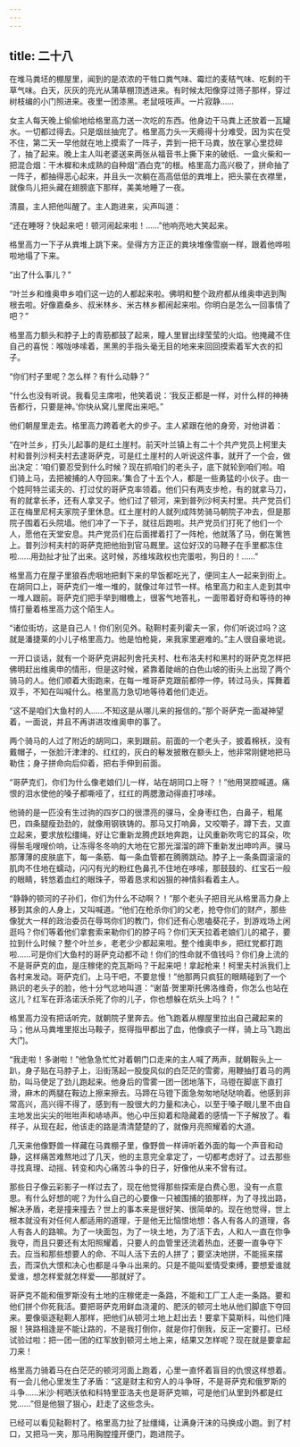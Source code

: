 ```yaml
---
---
---
```

title: 二十八
---




在堆马粪坯的棚屋里，闻到的是浓浓的干牲口粪气味、霉烂的麦秸气味、吃剩的干草气味。白天，灰灰的亮光从蒲草棚顶透进来。有时候太阳像穿过筛子那样，穿过树枝编的小门照进来。夜里一团漆黑。老鼠吱吱声。一片寂静……

女主人每天晚上偷偷地给格里高力送一次吃的东西。他身边干马粪上还放着一瓦罐水。一切都过得去。只是烟丝抽完了。格里高力头一天瘾得十分难受，因为实在受不住，第二天一早他就在地上摸索了一阵子，弄到一把干马粪，放在掌心里捻碎了，抽了起来。晚上主人叫老婆送来两张从福音书上撕下来的破纸、一盒火柴和一把混合烟：干木樨和未成熟的自种烟“酒白克”的根。格里高力高兴极了，拼命抽了一阵子，都抽得恶心起来，并且头一次躺在高高低低的粪堆上，把头蒙在衣襟里，就像鸟儿把头藏在翅膀底下那样，美美地睡了一夜。

清晨，主人把他叫醒了。主人跑进来，尖声叫道：

“还在睡呀？快起来吧！顿河闹起来啦！……”他响亮地大笑起来。

格里高力一下子从粪堆上跳下来。垒得方方正正的粪块堆像雪崩一样，跟着他哗啦啦地塌了下来。

“出了什么事儿？”

“叶兰乡和维奥申乡咱们这一边的人都起来啦。佛明和整个政府都从维奥申逃到陶根去啦。好像嘉桑乡、叔米林乡、米古林乡都闹起来啦。你明白是怎么一回事情了吧？”

格里高力额头和脖子上的青筋都鼓了起来，瞳人里冒出绿莹莹的火焰。他掩藏不住自己的喜悦：喉咙哆嗦着，黑黑的手指头毫无目的地来来回回摸索着军大衣的扣子。

“你们村子里呢？怎么样？有什么动静？”

“什么也没有听说。我看见主席啦，他笑着说：‘我反正都是一样，对什么样的神祷告都行，只要是神。’你快从窝儿里爬出来吧。”

他们朝屋里走去。格里高力跨着老大的步子。主人紧跟在他的身旁，对他讲着：

“在叶兰乡，打头儿起事的是红土崖村。前天叶兰镇上有二十个共产党员上柯里夫村和普列沙柯夫村去逮哥萨克，可是红土崖村的人听说这件事，就开了一个会，做出决定：‘咱们要忍受到什么时候？现在抓咱们的老头子，底下就轮到咱们啦。咱们骑上马，去把被捕的人夺回来。’集合了十五个人，都是一些勇猛的小伙子。由一个姓阿特兰诺夫的、打过仗的哥萨克率领着。他们只有两支步枪，有的就拿马刀，有的就拿长矛，还有人拿叉子。他们过了顿河，来到普列沙柯夫村里。共产党员们正在梅里尼柯夫家院子里休息。红土崖村的人就列成阵势骑马朝院子冲去，但是那院子围着石头院墙。他们冲了一下子，就往后跑啦。共产党员们打死了他们一个人，愿他在天堂安息。共产党员们在后面撵着打了一阵枪，他就落了马，倒在篱笆上。普列沙柯夫村的哥萨克把他抬到官马厩里。这位好汉的马鞭子在手里都冻住啦……用劲扯才扯了出来。这时候，苏维埃政权也完蛋啦，狗日的！……”

格里高力在屋子里狼吞虎咽地把剩下来的早饭都吃光了，便同主人一起来到街上。在胡同口上，哥萨克们一堆一堆的，就像过年过节一样。格里高力和主人走到其中一堆人跟前。哥萨克们把手举到帽檐上，很客气地答礼，一面带着好奇和等待的神情打量着格里高力这个陌生人。

“诸位街坊，这是自己人！你们别见外。鞑靼村麦列霍夫一家，你们听说过吗？这就是潘捷莱的小儿子格里高力。他是怕枪毙，来我家里避难的。”主人很自豪地说。

一开口谈话，就有一个哥萨克讲起列舍托夫村、杜布洛夫村和黑村的哥萨克怎样把佛明赶出维奥申的情形，但是这时候，紧靠着陡峭的白色山坡的街头上出现了两个骑马的人。他们顺着大街跑来，在每一堆哥萨克跟前都停一停，转过马头，挥舞着双手，不知在叫喊什么。格里高力急切地等待着他们走近。

“这不是咱们大鱼村的人……不知这是从哪儿来的报信的。”那个哥萨克一面凝神望着，一面说，并且不再讲进攻维奥申的事了。

两个骑马的人过了附近的胡同口，来到跟前。前面的一个老头子，披着棉袄，没有戴帽子，一张脸汗津津的、红红的，灰白的鬈发披散在额头上，他非常刚健地把马勒住；身子拼命向后仰着，把右手伸到前面。

“哥萨克们，你们为什么像老娘们儿一样，站在胡同口上呀？！”他用哭腔喊道。痛恨的泪水使他的嗓子都嘶哑了，红红的两腮激动得直打哆嗦。

他骑的是一匹没有生过驹的四岁口的很漂亮的骒马，全身枣红色，白鼻子，粗尾巴，四条腿瘦劲劲的，就像用钢铁铸的。那马又打响鼻，又咬嚼子，蹲下去，又直立起来，要求放松缰绳，好让它重新龙腾虎跃地奔跑，让风重新吹弯它的耳朵，吹得鬃毛嗖嗖价响，让冻得冬冬响的大地在它那光溜溜的蹄下重新发出呻吟声。骒马那薄薄的皮肤底下，每一条筋、每一条血管都在腾腾跳动。脖子上一条条圆滚滚的肌肉不住地在蠕动，闪闪有光的粉红色鼻孔不住地在哆嗦，那鼓鼓的、红宝石一般的眼睛，转悠着血红的眼珠子，带着恳求和凶狠的神情斜看着主人。

“静静的顿河的子孙们，你们为什么不动啊？！”那个老头子把目光从格里高力身上移到其余的人身上，又叫喊道。“他们在枪杀你们的父老，抢夺你们的财产，那些像犹大一样的政治委员在辱骂你们的教门，你们还有心思嗑葵花子，到游戏场上闲逛吗？你们等着他们拿套索来勒你们的脖子吗？你们天天拉着老娘们儿的裙子，要拉到什么时候？整个叶兰乡，老老少少都起来啦。整个维奥申乡，把红党都打跑啦……可是你们大鱼村的哥萨克动都不动！你们的性命就不值钱吗？你们身上流的不是哥萨克的血，是庄稼佬的克瓦斯吗？干起来吧！拿起枪来！柯里夫村派我们上各村来发动。哥萨克们，上马干吧，不要怠慢！”他那两只疯狂的眼睛碰到了一个熟识的老头子的脸，他十分气忿地叫道：“谢苗·贺里斯托佛洛维奇，你怎么也站在这儿？红军在菲洛诺沃杀死了你的儿子，你也想躲在炕头上吗？！”

格里高力没有把话听完，就朝院子里奔去。他飞跑着从棚屋里拉出自己藏起来的马；他从马粪堆里抠出马鞍子，抠得指甲都出了血，他像疯子一样，骑上马飞跑出大门。

“我走啦！多谢啦！”他急急忙忙对着朝门口走来的主人喊了两声，就朝鞍头上一趴，身子贴在马脖子上，沿街荡起一股旋风似的白茫茫的雪雾，用鞭抽打着马的两肋，叫马使足了劲儿跑起来。他身后的雪雾一团一团地落下，马镫在脚底下直打滑，麻木的两腿在鞍边上擦来擦去。马蹄在马镫下面急匆匆地哒哒响着。他感到非常高兴，高兴得不得了，感到有一股很大的力量和决心，以至于嗓子眼儿里不由自主地发出尖尖的咝咝声和哧哧声。他心中压抑着和隐藏着的感情一下子解放了。看样子，从现在起，他该走的路是清清楚楚的了，就像月亮照耀着的大道。

几天来他像野兽一样藏在马粪棚子里，像野兽一样谛听着外面的每一个声音和动静，这样痛苦难熬地过了几天，他的主意完全拿定了，一切都考虑好了。过去那些寻找真理、动摇、转变和内心痛苦斗争的日子，好像他从来不曾有过。

那些日子像云彩影子一样过去了，现在他觉得那些探索是白费心思，没有一点意思。有什么好想的呢？为什么自己的心要像一只被围捕的狼那样，为了寻找出路，解决矛盾，老是撞来撞去？世上的事本来是很好笑、很简单的。现在他觉得，世上根本就没有对任何人都适用的道理，于是他无比恼恨地想：各人有各人的道理，各人有各人的路嘛。为了一块面包，为了一块土地，为了活下去，人和人一直在你争我夺，而且只要还有太阳照耀着，只要人的血管里还流着热血，还要一直争夺下去。应当和那些想要人的命、不叫人活下去的人拼了；要坚决地拼，不能摇来摆去，而深仇大恨和决心也都是斗争斗出来的。只是不能叫爱情受束缚，要想爱谁就爱谁，想怎样爱就怎样爱——那就好了。

哥萨克不能和俄罗斯没有土地的庄稼佬走一条路，不能和工厂工人走一条路。要和他们拼个你死我活。要把哥萨克用鲜血浇灌的、肥沃的顿河土地从他们脚底下夺回来。要像驱逐鞑靼人那样，把他们从顿河土地上赶出去！要拿下莫斯科，叫他们降服！狭路相逢是不能让路的，不是我打倒你，就是你打倒我，反正一定要打。已经试验过啦：把一团一团的红军放到顿河土地上来，结果又怎样呢？现在就是要拿起刀来！

格里高力骑着马在白茫茫的顿河河面上跑着，心里一直怀着盲目的仇恨这样想着。有一会儿他心里发生了矛盾：“这是财主和穷人的斗争呀，不是哥萨克和俄罗斯的斗争……米沙·柯晒沃依和科特里亚洛夫也是哥萨克嘛，可是他们从里到外都是红党……”但是他狠了狠心，赶走了这些念头。

已经可以看见鞑靼村了。格里高力扯了扯缰绳，让满身汗沫的马换成小跑。到了村口，又把马一夹，那马用胸膛撞开便门，跑进院子。